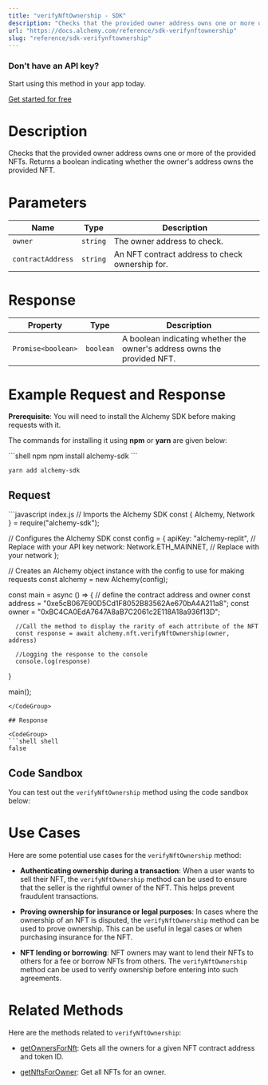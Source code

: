 ```yaml
---
title: "verifyNftOwnership - SDK"
description: "Checks that the provided owner address owns one or more of the provided NFTs. Returns a boolean indicating whether the owner's address owns the provided NFT."
url: "https://docs.alchemy.com/reference/sdk-verifynftownership"
slug: "reference/sdk-verifynftownership"
---
```



### Don’t have an API key?

Start using this method in your app today.

[Get started for free](https://dashboard.alchemy.com/signup/?a=estimateGas)

# Description

Checks that the provided owner address owns one or more of the provided NFTs. Returns a boolean indicating whether the owner's address owns the provided NFT.

# Parameters

| Name              | Type     | Description                                     |
| ----------------- | -------- | ----------------------------------------------- |
| `owner`           | `string` | The owner address to check.                     |
| `contractAddress` | `string` | An NFT contract address to check ownership for. |

# Response

| Property           | Type      | Description                                                             |
| ------------------ | --------- | ----------------------------------------------------------------------- |
| `Promise<boolean>` | `boolean` | A boolean indicating whether the owner's address owns the provided NFT. |

# Example Request and Response

**Prerequisite**: You will need to install the Alchemy SDK before making requests with it.

The commands for installing it using **npm** or **yarn** are given below:

<CodeGroup>
  ```shell npm
  npm install alchemy-sdk
  ```

  ```shell yarn
  yarn add alchemy-sdk
  ```
</CodeGroup>

## Request

<CodeGroup>
  ```javascript index.js
  // Imports the Alchemy SDK
  const { Alchemy, Network } = require("alchemy-sdk");

  // Configures the Alchemy SDK
  const config = {
      apiKey: "alchemy-replit", // Replace with your API key
      network: Network.ETH_MAINNET, // Replace with your network
  };

  // Creates an Alchemy object instance with the config to use for making requests
  const alchemy = new Alchemy(config);

  const main = async () => {
      // define the contract address and owner
      const address = "0xe5cB067E90D5Cd1F8052B83562Ae670bA4A211a8";
      const owner = "0xBC4CA0EdA7647A8aB7C2061c2E118A18a936f13D";

      //Call the method to display the rarity of each attribute of the NFT
      const response = await alchemy.nft.verifyNftOwnership(owner, address)

      //Logging the response to the console
      console.log(response)
  }

  main();
  ```
</CodeGroup>

## Response

<CodeGroup>
  ```shell shell
  false
  ```
</CodeGroup>

## Code Sandbox

You can test out the `verifyNftOwnership` method using the code sandbox below:

# Use Cases

Here are some potential use cases for the `verifyNftOwnership` method:

* **Authenticating ownership during a transaction**: When a user wants to sell their NFT, the `verifyNftOwnership` method can be used to ensure that the seller is the rightful owner of the NFT. This helps prevent fraudulent transactions.

* **Proving ownership for insurance or legal purposes**: In cases where the ownership of an NFT is disputed, the `verifyNftOwnership` method can be used to prove ownership. This can be useful in legal cases or when purchasing insurance for the NFT.

* **NFT lending or borrowing**: NFT owners may want to lend their NFTs to others for a fee or borrow NFTs from others. The `verifyNftOwnership` method can be used to verify ownership before entering into such agreements.

# Related Methods

Here are the methods related to `verifyNftOwnership`:

* [getOwnersForNft](/reference/getownersfornft-sdk): Gets all the owners for a given NFT contract address and token ID.

* [getNftsForOwner](/reference/getnftsforowner-sdk): Get all NFTs for an owner.
